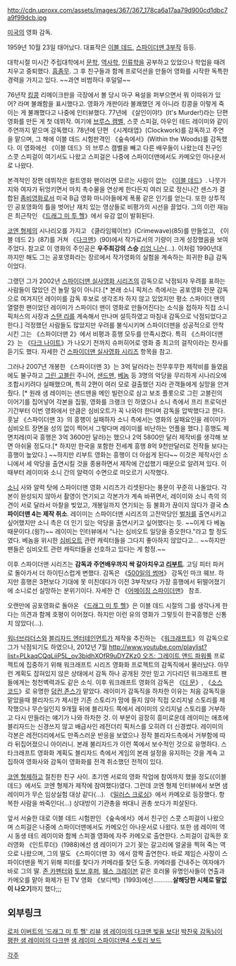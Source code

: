 http://cdn.uproxx.com/assets/images/367/367_178ca6a17aa79d900cd1dbc7a9f99dcb.jpg

[[미국]]의 영화 감독.

1959년 10월 23일 태어났다. 대표작은 [[이블 데드]], [[스파이더맨 실사영화 시리즈|스파이더맨 3부작]] 등등. 

대학시절 미시간 주립대학에서 [[문학]], [[역사학]], [[인류학]]을 공부하고 있었으나 학업을 때려치우고 중퇴했다. [[흠좀무]]. 그 후 친구들과 함께 프로덕션을 만들어 영화를 시작한 독특한 경력을 가지고 있다. ~~과연 비범하다 후덜덜~~

76년작 [[킹콩]] 리메이크판을 극장에서 볼 당시 마구 욕설을 퍼부으면서 뭐 이따위가 있어? 라며 불쾌함을 표시했다고. 영화가 개판이라 불쾌했던 게 아니라 킹콩을 이렇게 죽이는 게 불쾌했다고 나중에 인터뷰했다. 77년에 《살인이야!》(It's Murder!)라는 단편영화를 만든 게 첫 데뷔작. 여기에 [[브루스 캠벨]], 스콧 스피걸, 아우인 테드 레이미와 같이 주연까지 맡으며 감독했다. 78년에 단편 《시계태엽》(Clockwork)를 감독하고 주연을 맡으며, 그 해에 이블 데드 시험판격인 《숲속에서》(Within the Woods)를 감독했다. 이 영화에선 《이블 데드》의 브루스 캠벨을 빼고 다른 배우들이 나왔는데 친구인 스콧 스피걸이 여기서도 나왔고 스피걸은 나중에 스파이더맨에서도 카메오인 아나운서로 나왔다. 

본격적인 장편 데뷔작은 컬트영화 팬이라면 모르는 사람이 없는 《[[이블 데드]]》. 나뭇가지와 여자가 뒤엉키면서 마치 촉수물을 연상케 한다든지 여러 모로 정신나간 센스가 결합된 [[좀비]]영화로서 미국 B급 영화 마니아들에게 폭풍 같은 인기를 얻는다. 또한 상투적인 공포영화의 틀을 벗어난 재치 있는 영상들로 비평가의 시선을 끌었다. 그의 이런 재능은 최근작인 《[[드래그 미 투 헬]]》에서 유감 없이 발휘된다.

[[코엔 형제]]의 시나리오를 가지고 《클라임웨이브》(Crimewave)(85)를 만들었고, 《이블 데드 2》(87)를 거쳐 《[[다크맨]]》(90)에서 작가로서의 기량이 크게 성장했음을 보여주었다. 참고로 이 영화의 주인공은 '''우주최강의 스승''' [[리엄 니슨]](...). 이처럼 1990년대 까지만 해도 그는 공포영화라는 장르에서 작가영화의 실험을 계속하는 희귀한 B급 감독이었다. 

그랬던 그가 2002년 [[스파이더맨 실사영화 시리즈]]의 감독으로 낙점되자 우려를 표하는 사람들이 많았던 건 놀랄 일이 아니다.[* 본래 소니 픽처스 측에서는 공포영화 전문 감독으로 여겨지던 레이미를 감독 후보로 생각조차 하지 않고 있었지만 평소 스파이더 맨의 열렬한 팬이었던 레이미가 스파이더 맨이 영화로 만들어진다는 소식을 접하자 직접 소니 픽처스의 사장과 [[스탠 리]]를 계속해서 만나며 설득하였고 마침내 감독으로 낙점되었다고 한다.] 걱정했던 사람들도 많았지만 우려를 불식시키며 스파이더맨을 성공적으로 안착시킨 그는 《스파이더맨 2》에서 비평과 흥행 모두를 만족시켰다. 특히 《스파이더맨 2》는 《[[다크 나이트(영화)|다크 나이트]]》가 나오기 전까지 슈퍼히어로 영화 중 최고의 걸작이라는 찬사를 듣기도 했다. 자세한 건 [[스파이더맨 실사영화 시리즈]] 항목을 참고.

그러나 2007년 개봉한 《스파이더맨 3》는 3억 달러라는 전무후무한 제작비를 들였음에도 불구하고 [[그린 고블린]] 주니어, [[샌드맨]], [[베놈]] 등 3명의 악당을 무리하게 시나리오에 조합시키려다 실패했으며, 특히 2편이 여러 모로 걸출했던 지라 관객들에게 실망을 안겨줬다. [* 원래 샘 레이미는 샌드맨을 메인 빌런으로 삼고 보조 플롯으로 그린 고블린의 이어기를 집어넣어 각본을 집필, 영화를 크랭크 인 하였으나 소니 측에서 프리 프로덕션 기간부터 이번 영화에서 만큼은 심비오트가 꼭 나와야 한다며 감독을 압박했다고 한다. 훗날 《스파이더맨 3》의 흥행이 실패하자 소니 측에서는 영화의 실패요인을 레이미가 심비오트 장면을 성의 없이 찍어서 그렇다며 레이미를 비난하는 언플을 했다.] 흥행도 체면치레(미국 흥행은 3억 3600만 달러)는 했으나 2억 5800만 달러 제작비를 생각해 보면 아쉬울 정도다.[* 하지만 한국을 포함한 전세계 흥행 8억 9천만달러로 전작들 보다는 흥행이 높았다.] ~~하지만 리부트 영화는 흥행이 더 아쉽게 된다~~ 이것은 제작사인 소니에서 세 악당을 출연시킬 것을 종용하면서 제작에 간섭했기 때문으로 알려져 있다. 이때부터 레이미와 소니 간의 알력이 수면으로 떠오르기 시작했다.

[[소니]] 사와 알력 탓에 스파이더맨 영화 시리즈가 리셋된다는 풍문이 꾸준히 나돌았다. 각본이 완성되지 않아서 촬영이 연기되고 각본가가 계속 바뀌면서, 레이미와 소니 측의 의견이 서로 달라서 마찰을 빚었고, 개봉일까지 연기되는 등 불화가 끊이지 않다가 결국 '''스파이더맨 4는 제작 취소'''. 레이미는 스파이더맨 시리즈의 고전악당인 [[벌처]]를 출연시키고 싶어했지만 소니 측은 더 인기 있는 악당을 출연시키고 싶어했다는 듯. ~~이게 다 베놈 때문이다.(읭?)~~ 레이미는 인터뷰에서 "나는 심비오트 일당을 증오한다."라고 할 정도였다. 베놈을 위시한 [[심비오트]] 관련 캐릭터들을 그다지 좋아하지 않았다고... ~~하지만 팬들은 심비오트 관련 캐릭터들을 선호하고 있다는 게 함정.~~

이후 스파이더맨 시리즈는 '''감독과 주연배우까지 싹 갈아치우고 [[리부트]]'''. 고딩 피터 파커로 돌아가서 더 하이틴스럽게 변했다. 감독은 《[[500일의 썸머]]》 감독인 마크 웨브. 하지만 흥행은 3편보다 기대에 못 미친데다가 이전 3부작보다 가장 흥행에서 뒤떨어졌기에 소니로선 실망하는 분위기이다. 자세한 건 《[[어메이징 스파이더맨]]》 참조.

오랜만에 공포영화로 돌아온 《[[드래그 미 투 헬]]》은 이블 데드 시절의 그를 생각나게 한다는 의견과 함께 호평이 이어졌다. 하지만 이런 유의 영화가 그렇듯이 한국흥행은 신통치 않았다(...).

[[워너브라더스]]와 [[블리자드 엔터테인먼트]]가 제작을 추진하는 《[[워크래프트(영화)|워크래프트]]》의 감독으로 그가 낙점되기도 하였으나, 2012년 7월 [[http://www.youtube.com/playlist?list=PLkaqCQqLiiP5L_ov3bidhXOfR9uDYZKz0 오즈: 그레이트 앤드 파워풀]] 프로젝트에 집중하기 위해 워크래프트 시리즈 영화화 프로젝트의 감독직에서 물러났다. 아무런 계획도 잡혀있지 않은 상태에서 감독 하나 공개된 것만 믿고 기다리던 워크래프트 팬들에게는 청천벽력과도 같은 소식. 이후 워크래프트 영화의 감독은  《[[더 문]]》, 《[[소스 코드]]》로 유명한 [[덩컨 존스]]가 맡았다. 레이미가 감독직을 하차한 이유는 처음 감독직을 맡았을때 블리자드가 제시한 기존 스토리가 맘에 들지 않아 직접 오리지널 스토리를 제작했으나 무슨일인지 9개월 뒤에 블리자드 쪽에서 레이미의 오리지널 스토리를 거부하고 다시 만들라는 얘기가 나와 하차한 것. 이 부분이 굉장히 흥미로운데 레이미는 애초에 블리자드는 신경쓰지 않고 배급사인 레전더리 픽처스를 오히려 더 신경썼다. 레이미의 각본은 레전더리에서도 만족스러운 반응을 보였으나 정작 블리자드측에서 거부함에 따라 뒤집어졌으니 아이러니. 본래 불리자드가 이런 쪽에서 보수적인 것으로 유명하다. 스타크래프트 영화화 계획도 블리자드 측에서 게임의 본래 설정을 유지하는 것을 계속 고집하여 영화사와 감독이 영화화를 전격 취소했던 전적이 있다.

[[코엔 형제]]하고 절친한 친구 사이. 초기엔 서로의 영화 작업에 참여까지 했을 정도(《이블 데드》에서도 코엔 형제가 제작에 참여했다)였다. 그런데 코엔 형제 인터뷰에서 보면 샘 레이미가 무슨 임상실험 대상 같다(...). 《[[밀러스 크로싱]]》에서 카메오로 등장했다. 항복한 사람을 쏴죽인다(...) 상대방이 기관총을 쏴대니 권총 쏘다가 피살된다.

앞서 서술한 대로 이블 데드 시험판인 《숲속에서》에서 친구인 스콧 스피걸이 나왔으며 스피걸은 나중에 스파이더맨에서도 카메오인 아나운서로 나왔다. 또한 샘 레이미 역시 동생 테드 레이미와 함께 스피겔 영화에 자주 카메오로 출연한다. 스피걸이 감독한 호러영화 《인트루더》(1988)에선 샘 레이미가 고기 꽂는 갈고리에 얼굴을 찍혀 죽는 역으로 나왔으며, 그의 딸도 《스파이더맨 3》에서 깜짝 출연한다. 바로 제임슨 사장이 스파이더맨을 찍기 위해 피터를 찾다가 카메라를 찾던 도중. 카메라를 건내주는 여자애가 바로 그의 딸. [[존 카펜터]]와 [[토브 후퍼]], [[웨스 크레이븐]] 같은 호러물 유명인사들이 연출과 카메오를 맡아 화제가 된 TV 영화 《보디백》(1993)에선...........'''살해당한 시체로 말없이 나오기'''까지 했다;;;
== 외부링크 ==
[http://dvdprime.donga.com/bbs/view.asp?major=MD&minor=D1&master_id=22&bbsfword_id=&master_sel=&fword_sel=&SortMethod=0&SearchCondition=1&SearchConditionTxt=%C0%CC%B9%F6%C6%AE&bbslist_id=1531597&page=1 로저 이버트의 '드래그 미 투 헬' 리뷰]
[http://dvdprime.donga.com/bbs/view.asp?major=MD&minor=D1&master_id=22&bbsfword_id=&master_sel=&fword_sel=&SortMethod=3&SearchCondition=1&SearchConditionTxt=%B7%B9%C0%CC%B9%CC&bbslist_id=1427970&page=1 샘 레이미의 다크맨 빛을 보다!]
[http://dvdprime.donga.com/bbs/view.asp?major=MD&minor=D1&master_id=22&bbsfword_id=&master_sel=&fword_sel=&SortMethod=3&SearchCondition=1&SearchConditionTxt=%B7%B9%C0%CC%B9%CC&bbslist_id=504197&page=1 박찬욱 감독님이 평한 샘 레이미의 다크맨]
[http://dvdprime.donga.com/bbs/view.asp?major=MD&minor=D1&master_id=22&bbsfword_id=&master_sel=&fword_sel=&SortMethod=3&SearchCondition=1&SearchConditionTxt=%B7%B9%C0%CC%B9%CC&bbslist_id=2055700&page=1 샘 레이미 스파이더맨4 스토리 보드]

[[각주]]
